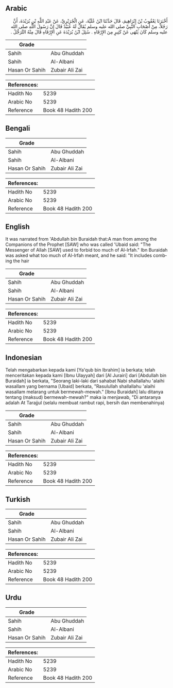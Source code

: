 ## Arabic


<div dir="rtl" lang="ar" style={{fontSize:'larger',backgroundColor:'#f8f9fa',padding:20}}>
أَخْبَرَنَا يَعْقُوبُ بْنُ إِبْرَاهِيمَ، قَالَ حَدَّثَنَا ابْنُ عُلَيَّةَ، عَنِ الْجُرَيْرِيِّ، عَنْ عَبْدِ اللَّهِ بْنِ بُرَيْدَةَ، أَنَّ رَجُلاً، مِنْ أَصْحَابِ النَّبِيِّ صلى الله عليه وسلم يُقَالُ لَهُ عُبَيْدٌ قَالَ إِنَّ رَسُولَ اللَّهِ صلى الله عليه وسلم كَانَ يَنْهَى عَنْ كَثِيرٍ مِنَ الإِرْفَاهِ ‏.‏ سُئِلَ ابْنُ بُرَيْدَةَ عَنِ الإِرْفَاهِ قَالَ مِنْهُ التَّرَجُّلُ ‏.‏
</div>
<div style={{backgroundColor:'#f8f9fa',padding:20, marginBottom: 10}}><table> <thead> <tr> <th>Grade</th> <th></th> </tr> </thead> <tbody> <tr><td>Sahih</td><td>Abu Ghuddah</td></tr><tr><td>Sahih</td><td>Al-Albani</td></tr><tr><td>Hasan Or Sahih</td><td>Zubair Ali Zai</td></tr></tbody></table><table> <thead> <tr> <th>References:</th> <th></th> </tr> </thead> <tbody><tr><td>Hadith No</td><td>5239</td></tr><tr><td>Arabic No</td><td>5239</td></tr><tr><td>Reference</td><td>Book 48 Hadith 200</td></tr></tbody></table></div>

## Bengali


<div dir="ltr" lang="bn" style={{fontSize:'larger',backgroundColor:'#f8f9fa',padding:20}}>

</div>
<div style={{backgroundColor:'#f8f9fa',padding:20, marginBottom: 10}}><table> <thead> <tr> <th>Grade</th> <th></th> </tr> </thead> <tbody> <tr><td>Sahih</td><td>Abu Ghuddah</td></tr><tr><td>Sahih</td><td>Al-Albani</td></tr><tr><td>Hasan Or Sahih</td><td>Zubair Ali Zai</td></tr></tbody></table><table> <thead> <tr> <th>References:</th> <th></th> </tr> </thead> <tbody><tr><td>Hadith No</td><td>5239</td></tr><tr><td>Arabic No</td><td>5239</td></tr><tr><td>Reference</td><td>Book 48 Hadith 200</td></tr></tbody></table></div>

## English


<div dir="ltr" lang="en" style={{fontSize:'larger',backgroundColor:'#f8f9fa',padding:20}}>
It was narrated from 'Abdullah bin Buraidah that:A man from among the Companions of the Prophet [SAW] who was called 'Ubaid said: "The Messenger of Allah [SAW] used to forbid too much of Al-Irfah." Ibn Buraidah was asked what too much of Al-Irfah meant, and he said: "It includes combing the hair
</div>
<div style={{backgroundColor:'#f8f9fa',padding:20, marginBottom: 10}}><table> <thead> <tr> <th>Grade</th> <th></th> </tr> </thead> <tbody> <tr><td>Sahih</td><td>Abu Ghuddah</td></tr><tr><td>Sahih</td><td>Al-Albani</td></tr><tr><td>Hasan Or Sahih</td><td>Zubair Ali Zai</td></tr></tbody></table><table> <thead> <tr> <th>References:</th> <th></th> </tr> </thead> <tbody><tr><td>Hadith No</td><td>5239</td></tr><tr><td>Arabic No</td><td>5239</td></tr><tr><td>Reference</td><td>Book 48 Hadith 200</td></tr></tbody></table></div>

## Indonesian


<div dir="ltr" lang="id" style={{fontSize:'larger',backgroundColor:'#f8f9fa',padding:20}}>
Telah mengabarkan kepada kami [Ya'qub bin Ibrahim] ia berkata; telah menceritakan kepada kami [Ibnu Ulayyah] dari [Al Jurairi] dari [Abdullah bin Buraidah] ia berkata, "Seorang laki-laki dari sahabat Nabi shallallahu 'alaihi wasallam yang bernama [Ubaid] berkata, "Rasulullah shallallahu 'alaihi wasallam melarang untuk bermewah-mewah." [Ibnu Buraidah] lalu ditanya tentang (maksud) bermewah-mewah?" maka ia menjawab, "Di antaranya adalah At Tarajjul (selalu membuat rambut rapi, bersih dan membenahinya)
</div>
<div style={{backgroundColor:'#f8f9fa',padding:20, marginBottom: 10}}><table> <thead> <tr> <th>Grade</th> <th></th> </tr> </thead> <tbody> <tr><td>Sahih</td><td>Abu Ghuddah</td></tr><tr><td>Sahih</td><td>Al-Albani</td></tr><tr><td>Hasan Or Sahih</td><td>Zubair Ali Zai</td></tr></tbody></table><table> <thead> <tr> <th>References:</th> <th></th> </tr> </thead> <tbody><tr><td>Hadith No</td><td>5239</td></tr><tr><td>Arabic No</td><td>5239</td></tr><tr><td>Reference</td><td>Book 48 Hadith 200</td></tr></tbody></table></div>

## Turkish


<div dir="ltr" lang="tr" style={{fontSize:'larger',backgroundColor:'#f8f9fa',padding:20}}>

</div>
<div style={{backgroundColor:'#f8f9fa',padding:20, marginBottom: 10}}><table> <thead> <tr> <th>Grade</th> <th></th> </tr> </thead> <tbody> <tr><td>Sahih</td><td>Abu Ghuddah</td></tr><tr><td>Sahih</td><td>Al-Albani</td></tr><tr><td>Hasan Or Sahih</td><td>Zubair Ali Zai</td></tr></tbody></table><table> <thead> <tr> <th>References:</th> <th></th> </tr> </thead> <tbody><tr><td>Hadith No</td><td>5239</td></tr><tr><td>Arabic No</td><td>5239</td></tr><tr><td>Reference</td><td>Book 48 Hadith 200</td></tr></tbody></table></div>

## Urdu


<div dir="rtl" lang="ur" style={{fontSize:'larger',backgroundColor:'#f8f9fa',padding:20}}>

</div>
<div style={{backgroundColor:'#f8f9fa',padding:20, marginBottom: 10}}><table> <thead> <tr> <th>Grade</th> <th></th> </tr> </thead> <tbody> <tr><td>Sahih</td><td>Abu Ghuddah</td></tr><tr><td>Sahih</td><td>Al-Albani</td></tr><tr><td>Hasan Or Sahih</td><td>Zubair Ali Zai</td></tr></tbody></table><table> <thead> <tr> <th>References:</th> <th></th> </tr> </thead> <tbody><tr><td>Hadith No</td><td>5239</td></tr><tr><td>Arabic No</td><td>5239</td></tr><tr><td>Reference</td><td>Book 48 Hadith 200</td></tr></tbody></table></div>